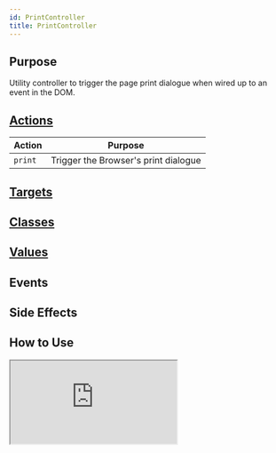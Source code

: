 ```yaml
---
id: PrintController
title: PrintController
---
```




## Purpose

Utility controller to trigger the page print dialogue when wired up to an event in the DOM.


## [Actions](https://stimulus.hotwire.dev/reference/actions)

| Action | Purpose |
| --- | --- |
| `print` | Trigger the Browser's print dialogue |

## [Targets](https://stimulus.hotwire.dev/reference/targets)
<NoTargets/>

## [Classes](https://stimulus.hotwire.dev/reference/classes)
<NoClasses/>

## [Values](https://stimulus.hotwire.dev/reference/values)
<NoValues/>

## Events
<NoEvents/>

## Side Effects
<NoSideEffects/>


## How to Use

<iframe
  src="https://codesandbox.io/embed/printcontroller-tpp9c?fontsize=14&hidenavigation=1&theme=dark"
  style={{width: "100%", height: "500px", border: "0", borderRadius: "4px", overflow: "hidden"}}
  sandbox="allow-forms allow-modals allow-popups allow-presentation allow-same-origin allow-scripts"
/>

